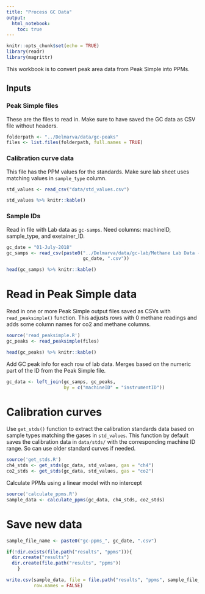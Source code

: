 ```yaml
---
title: "Process GC Data"
output: 
  html_notebook:
    toc: true
---
```


```r
knitr::opts_chunk$set(echo = TRUE)
library(readr)
library(magrittr)
```

This workbook is to convert peak area data from Peak Simple into PPMs. 

## Inputs

### Peak Simple files

These are the files to read in. Make sure to have saved the GC data as CSV file without headers.

```r
folderpath <- "../Delmarva/data/gc-peaks"
files <- list.files(folderpath, full.names = TRUE)
```

### Calibration curve data

This file has the PPM values for the standards. Make sure lab sheet uses matching values in `sample_type` column. 

```r
std_values <- read_csv("data/std_values.csv")
```

```r
std_values %>% knitr::kable()
```

### Sample IDs

Read in file with Lab data as `gc-samps`. Need columns: machineID, sample_type, and exetainer_ID.

```r
gc_date = "01-July-2018"
gc_samps <- read_csv(paste0("../Delmarva/data/gc-lab/Methane Lab Data - ",
                            gc_date, ".csv"))
```

```r
head(gc_samps) %>% knitr::kable()
```


# Read in Peak Simple data

Read in one or more Peak Simple output files saved as CSVs with `read_peaksimple()` function. This adjusts rows with 0 methane readings and adds some column names for co2 and methane columns. 

```r
source('read_peaksimple.R')
gc_peaks <- read_peaksimple(files)
```

```r
head(gc_peaks) %>% knitr::kable()
```

Add GC peak info for each row of lab data. Merges based on the numeric part of the ID from the Peak Simple file. 

```r
gc_data <- left_join(gc_samps, gc_peaks,
                     by = c("machineID" = "instrumentID"))
```

# Calibration curves

Use `get_stds()` function to extract the calibration standards data based on sample types matching the gases in `std_values`. This function by default saves the calibration data in `data/stds/` with the corresponding machine ID range. So can use older standard curves if needed. 

```r
source('get_stds.R')
ch4_stds <- get_stds(gc_data, std_values, gas = "ch4")
co2_stds <- get_stds(gc_data, std_values, gas = "co2")
```

Calculate PPMs using a linear model with no intercept

```r
source('calculate_ppms.R')
sample_data <- calculate_ppms(gc_data, ch4_stds, co2_stds)
```

# Save new data

```r
sample_file_name <- paste0("gc-ppms_", gc_date, ".csv")

if(!dir.exists(file.path("results", "ppms"))){
  dir.create("results")
  dir.create(file.path("results", "ppms"))
    }

write.csv(sample_data, file = file.path("results", "ppms", sample_file_name),
          row.names = FALSE)
```

